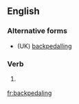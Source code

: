 ==English==

===Alternative forms===
* (UK) [[backpedalling]]

===Verb===
{{head|en|present participle}}

# {{lb|en|US}} {{present participle of|backpedal|lang=en|nocat=1}}

[[fr:backpedaling]]